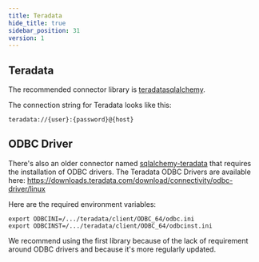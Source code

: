 ```yaml
---
title: Teradata
hide_title: true
sidebar_position: 31
version: 1
---
```


## Teradata

The recommended connector library is
[teradatasqlalchemy](https://pypi.org/project/teradatasqlalchemy/).

The connection string for Teradata looks like this:

```
teradata://{user}:{password}@{host}
```

## ODBC Driver

There's also an older connector named
 [sqlalchemy-teradata](https://github.com/Teradata/sqlalchemy-teradata) that
 requires the installation of ODBC drivers. The Teradata ODBC Drivers
 are available
here: https://downloads.teradata.com/download/connectivity/odbc-driver/linux

Here are the required environment variables:

```
export ODBCINI=/.../teradata/client/ODBC_64/odbc.ini
export ODBCINST=/.../teradata/client/ODBC_64/odbcinst.ini
```

We recommend using the first library because of the
 lack of requirement around ODBC drivers and
 because it's more regularly updated.
